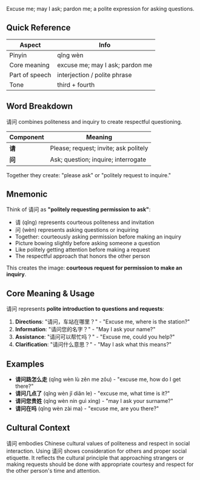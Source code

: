 Excuse me; may I ask; pardon me; a polite expression for asking questions.

## Quick Reference

| Aspect         | Info                            |
| -------------- | ------------------------------- |
| Pinyin         | qǐng wèn                        |
| Core meaning   | excuse me; may I ask; pardon me |
| Part of speech | interjection / polite phrase    |
| Tone           | third + fourth                  |

## Word Breakdown

请问 combines politeness and inquiry to create respectful questioning.

| Component | Meaning                               |
| --------- | ------------------------------------- |
| **请**    | Please; request; invite; ask politely |
| **问**    | Ask; question; inquire; interrogate   |

Together they create: "please ask" or "politely request to inquire."

## Mnemonic

Think of 请问 as **"politely requesting permission to ask"**:

- 请 (qǐng) represents courteous politeness and invitation
- 问 (wèn) represents asking questions or inquiring
- Together: courteously asking permission before making an inquiry
- Picture bowing slightly before asking someone a question
- Like politely getting attention before making a request
- The respectful approach that honors the other person

This creates the image: **courteous request for permission to make an inquiry**.

## Core Meaning & Usage

请问 represents **polite introduction to questions and requests**:

1. **Directions**: "请问，车站在哪里？" - "Excuse me, where is the station?"
2. **Information**: "请问您的名字？" - "May I ask your name?"
3. **Assistance**: "请问可以帮忙吗？" - "Excuse me, could you help?"
4. **Clarification**: "请问什么意思？" - "May I ask what this means?"

## Examples

- **请问路怎么走** (qǐng wèn lù zěn me zǒu) - "excuse me, how do I get there?"
- **请问几点了** (qǐng wèn jǐ diǎn le) - "excuse me, what time is it?"
- **请问您贵姓** (qǐng wèn nín guì xìng) - "may I ask your surname?"
- **请问在吗** (qǐng wèn zài ma) - "excuse me, are you there?"

## Cultural Context

请问 embodies Chinese cultural values of politeness and respect in social interaction.
Using 请问 shows consideration for others and proper social etiquette. It reflects the cultural
principle that approaching strangers or making requests should be done with appropriate courtesy and
respect for the other person's time and attention.
